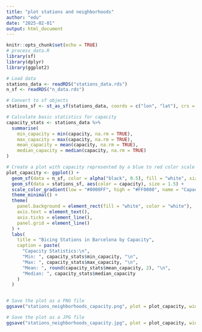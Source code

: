 ```yaml
---
title: "plot stations and neighborhoods"
author: "edu"
date: "2025-02-01"
output: html_document
---
```


```r
knitr::opts_chunk$set(echo = TRUE)
# process_data.R
library(sf)
library(dplyr)
library(ggplot2)

# Load data
stations_data <- readRDS("stations_data.rds")
n_sf <- readRDS("n_data.rds")

# Convert to sf objects
stations_sf <- st_as_sf(stations_data, coords = c("lon", "lat"), crs = 4326)

# Calculate basic statistics for capacity
capacity_stats <- stations_data %>%
  summarise(
    min_capacity = min(capacity, na.rm = TRUE),
    max_capacity = max(capacity, na.rm = TRUE),
    mean_capacity = mean(capacity, na.rm = TRUE),
    median_capacity = median(capacity, na.rm = TRUE)
)

# Create a plot with capacity represented by a blue to red color scale
plot_capacity <- ggplot() +
  geom_sf(data = n_sf, color = alpha("black", 0.5), fill = "white", size = 0.2) +
  geom_sf(data = stations_sf, aes(color = capacity), size = 1.5) +
  scale_color_gradient(low = "#0000FF", high = "#FF0000", name = "Capacity") +
  theme_minimal() +
  theme(
    panel.background = element_rect(fill = "white", color = "white"),
    axis.text = element_text(),
    axis.ticks = element_line(),
    panel.grid = element_line()
  ) +
  labs(
    title = "Bicing Stations in Barcelona by Capacity",
    caption = paste(
      "Capacity Statistics:\n",
      "Min: ", capacity_stats$min_capacity, "\n",
      "Max: ", capacity_stats$max_capacity, "\n",
      "Mean: ", round(capacity_stats$mean_capacity, 2), "\n",
      "Median: ", capacity_stats$median_capacity
    )
  )


# Save the plot as a PNG file
ggsave("stations_neighborhoods_capacity.png", plot = plot_capacity, width = 10, height = 10, dpi = 300, bg = "white")

# Save the plot as a JPG file
ggsave("stations_neighborhoods_capacity.jpg", plot = plot_capacity, width = 10, height = 10, dpi = 300, bg = "white")
```



